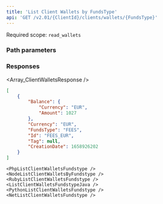 ```yaml
---
title: 'List Client Wallets by FundsType'  
api: 'GET /v2.01/{ClientId}/clients/wallets/{FundsType}'  
---
```


  

Required scope: `read_wallets`

### Path parameters  

<FundsType />  

### Responses  

<AccordionGroup><Accordion title="200">  

<Array_ClientWalletsResponse /></Accordion></AccordionGroup>  

<ResponseExample>  

```json 200  
[
    {
        "Balance": {
            "Currency": "EUR",
            "Amount": 1027
        },
        "Currency": "EUR",
        "FundsType": "FEES",
        "Id": "FEES_EUR",
        "Tag": null,
        "CreationDate": 1658926202
    }
]  
 ```  

</ResponseExample>  

<RequestExample>  
  
    <PhpListClientWalletsFundstype />
    <NodeListClientWalletsByFundstype />
    <RubyListClientWalletsFundstype />
    <ListClientWalletsFundstypeJava />
    <PythonListClientWalletsFundstype />
    <NetListClientWalletsFundstype />
  
</RequestExample>